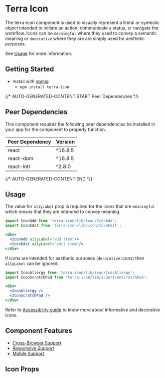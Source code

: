 

<Badge />

# Terra Icon

The terra-icon component is used to visually represent a literal or symbolic object intended to initiate an action, communicate a status, or navigate the workflow.
Icons can be `meaningful` where they used to convey a semantic meaning or `decorative` where they are are simply used for aesthetic purposes.

See [Usage](#usage) for more information.

## Getting Started

- Install with [npmjs](https://www.npmjs.com):
  - `npm install terra-icon`

{/* AUTO-GENERATED-CONTENT:START Peer Dependencies  */}
## Peer Dependencies

This component requires the following peer dependencies be installed in your app for the component to properly function.

| Peer Dependency | Version |
|-----------------|---------|
| react           | ^16.8.5 |
| react-dom       | ^16.8.5 |
| react-intl      | ^2.8.0  |

{/* AUTO-GENERATED-CONTENT:END */}

## Usage
The value for `a11yLabel` prop is required for the icons that are `meaningful` which means that they are intended to convey meaning. 
```jsx
import IconAdd from 'terra-icon/lib/icon/IconAdd';
import IconEdit from 'terra-icon/lib/icon/IconEdit';

<div>
  <IconAdd a11yLabel="add item"/>
  <IconEdit a11yLabel="edit item"/>
</div>
```

If icons are intended for aesthetic purposes (`decorative` icons) then `a11yLabel` can be ignored.
```jsx
import IconAllergy from 'terra-icon/lib/icon/IconAllergy';
import IconScratchPad from 'terra-icon/lib/icon/IconScratchPad';

<div>
  <IconAllergy />
  <IconScratchPad />
</div>
```
Refer to [Accessibility guide](https://engineering.cerner.com/terra-ui/components/cerner-terra-core-docs/icon/AccessibilityGuide) to know more about informative and decorative icons.

## Component Features
* [Cross-Browser Support](https://engineering.cerner.com/terra-ui/about/terra-ui/component-standards#cross-browser-support)
* [Responsive Support](https://engineering.cerner.com/terra-ui/about/terra-ui/component-standards#responsive-support)
* [Mobile Support](https://engineering.cerner.com/terra-ui/about/terra-ui/component-standards#mobile-support)

## Icon Props
<IconBasePropsTable />
